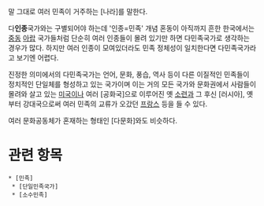 말 그대로 여러 민족이 거주하는 [나라]를 말한다.

다'''인종'''국가와는 구별되어야 하는데 '인종=민족' 개념 혼동이 아직까지 흔한 한국에서는 [[중동]] [[아랍]] 국가들처럼 단순히 여러 인종들이 몰려 있기만 하면 다민족국가로 생각하는 경우가 많다. 하지만 여러 인종이 모여있더라도 민족 정체성이 일치한다면 다민족국가라고 보기엔 어렵다.

진정한 의미에서의 다민족국가는 언어, 문화, 풍습, 역사 등이 다른 이질적인 민족들이 정치적인 단일체를 형성하고 있는 국가이며 이는 거의 모든 국가와 문화권에서 사람들이 몰려와 살고 있는 [[미국]]이나 여러 [공화국]으로 이루어진 옛 [[소련]]과 그 후신 [러시아], 옛부터 강대국으로써 여러 민족의 교류가 오갔던 [[프랑스]] 등을 들 수 있다.

여러 문화공동체가 혼재하는 형태인 [다문화]와도 비슷하다.

= 관련 항목 =
 * [민족]
  * [단일민족국가]
  * [소수민족]
